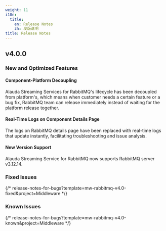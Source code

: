 ```yaml
---
weight: 11
i18n:
  title:
    en: Release Notes
    zh: 发版说明
title: Release Notes
---
```


## v4.0.0

### New and Optimized Features

#### Component-Platform Decoupling

Alauda Streaming Services for RabbitMQ's lifecycle has been decoupled from platform's, which means when customer needs a certain feature or a bug fix, RabbitMQ team can release immediately instead of waiting for the platform release together.

#### Real-Time Logs on Component Details Page

The logs on RabbitMQ details page have been replaced with real-time logs that update instantly, facilitating troubleshooting and issue analysis.

#### New Version Support

Alauda Streaming Service for RabbitMQ now supports RabbitMQ server v3.12.14.

### Fixed Issues

{/* release-notes-for-bugs?template=mw-rabbitmq-v4.0-fixed&project=Middleware */}

### Known Issues

{/* release-notes-for-bugs?template=mw-rabbitmq-v4.0-known&project=Middleware */}


